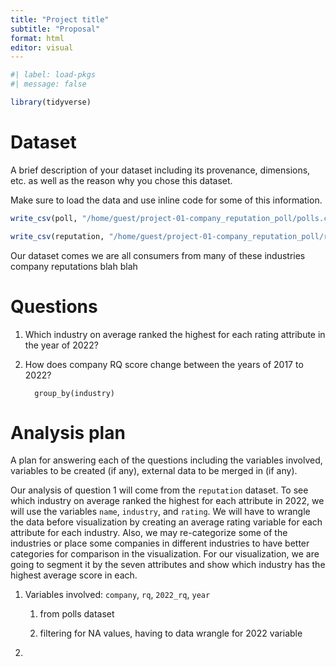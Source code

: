 ```yaml
---
title: "Project title"
subtitle: "Proposal"
format: html
editor: visual
---
```


```r
#| label: load-pkgs
#| message: false

library(tidyverse)
```

# Dataset

A brief description of your dataset including its provenance, dimensions, etc. as well as the reason why you chose this dataset.

Make sure to load the data and use inline code for some of this information.

```r
write_csv(poll, "/home/guest/project-01-company_reputation_poll/polls.csv")
```

```r
write_csv(reputation, "/home/guest/project-01-company_reputation_poll/reputation.csv")
```

Our dataset comes we are all consumers from many of these industries company reputations blah blah

# Questions

1.  Which industry on average ranked the highest for each rating attribute in the year of 2022?

2.  How does company RQ score change between the years of 2017 to 2022?

    ```reputation
      group_by(industry)
    ```

# Analysis plan

A plan for answering each of the questions including the variables involved, variables to be created (if any), external data to be merged in (if any).

Our analysis of question 1 will come from the `reputation` dataset. To see which industry on average ranked the highest for each attribute in 2022, we will use the variables `name`, `industry`, and `rating`. We will have to wrangle the data before visualization by creating an average rating variable for each attribute for each industry. Also, we may re-categorize some of the industries or place some companies in different industries to have better categories for comparison in the visualization. For our visualization, we are going to segment it by the seven attributes and show which industry has the highest average score in each.

1.  Variables involved: `company`, `rq`, `2022_rq`, `year`
    1.  from polls dataset

    2.  filtering for NA values, having to data wrangle for 2022 variable
2.  
